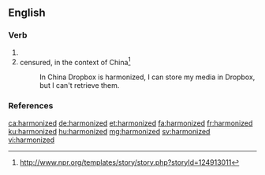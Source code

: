 ==English==

===Verb===
{{head|en|verb form}}

# {{en-past of|harmonize}}
# censured, in the context of China<ref>http://www.npr.org/templates/story/story.php?storyId=124913011</ref>
#: In China Dropbox is harmonized, I can store my media in Dropbox, but I can't retrieve them.

===References===
<references/>

[[ca:harmonized]]
[[de:harmonized]]
[[et:harmonized]]
[[fa:harmonized]]
[[fr:harmonized]]
[[ku:harmonized]]
[[hu:harmonized]]
[[mg:harmonized]]
[[sv:harmonized]]
[[vi:harmonized]]